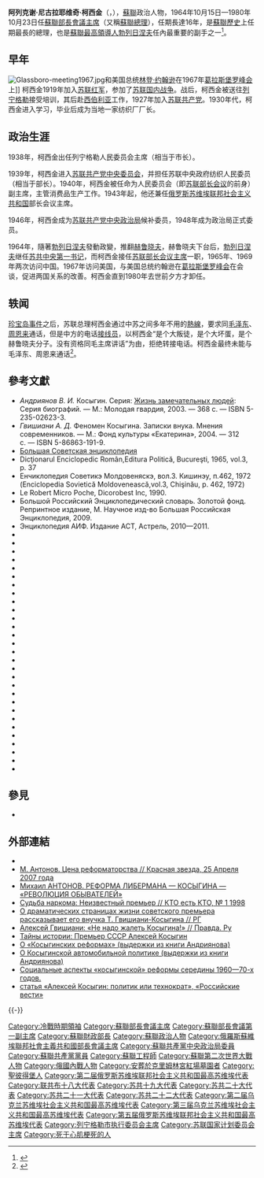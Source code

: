 {{noteTA
|G1=PP
| 1= zh-tw:布里茲涅夫; zh-cn:勃列日涅夫; zh-hk:布里茲尼夫;
}}
{{Infobox Officeholder
| name                = 阿列克謝·尼古拉耶維奇·柯西金<br/><small>Алексей Косыгин</small>
| image               = File:05.11.1966._Kossiguine_à_Toulouse._(1966)_-_53Fi3436_(cropped).jpg
| nationality         = {{USSR}}
| ethnicity           = 
| imagesize           =
| caption             =
| office       = {{USSR}}[[部长会议主席|部长会议主席]]
| term_start   = 1964年10月15日
| term_end     = 1980年10月23日
| deputy       = 
| leader = [[勃列日涅夫|勃列日涅夫]]
| predecessor  = [[尼基塔·謝爾蓋耶維奇·赫魯曉夫|尼基塔·謝爾蓋耶維奇·赫魯曉夫]]
| successor           = [[尼古拉·吉洪诺夫|尼古拉·吉洪诺夫]]
| office2             = {{USSR}}[[苏联部长会议|部長會議]][[苏联总理|第一副主席]]
|title2=
{{Collapsible list
|title=[[苏联总理|第一副总理]]
|[[德米特里·乌斯季诺夫|德米特里·乌斯季诺夫]]
|基里尔·马佐罗夫
|[[德米特里·斯捷潘诺维奇·波利扬斯基|德米特里·斯捷潘诺维奇·波利扬斯基]]
|[[尼古拉·吉洪诺夫|尼古拉·吉洪诺夫]]}}
| term_start2         = {{dts|1960|5|4}}  
| term_end2           = {{dts|1964|10|15}}
| premier2            = [[尼基塔·赫鲁晓夫|尼基塔·赫鲁晓夫]]
| predecessor2        = [[阿列克谢·柯西金|阿列克谢·柯西金]]
| successor2          = [[德米特里·乌斯季诺夫|德米特里·乌斯季诺夫]]
| birth_date          = {{birth date|1904|2|21|df=y}}
| birth_place         = {{flag|Russian Empire}}[[圣彼得堡|圣彼得堡]]
| death_date          = {{death date and age|1980|12|18|1904|2|21|df=y}}
| death_place         = {{USSR}}[[莫斯科|莫斯科]]
| party               = {{CPS}}
| profession          = [[教师|教师]]<br>[[公务员|公务员]]
| religion            =
| signature           =
| footnotes           =
| allegiance   = {{flag|Soviet Union}}[[俄罗斯苏维埃联邦社会主义共和国|俄罗斯苏维埃]]
| branch       = [[苏联红军|苏联红军]]
| spouse       = 克劳迪娅（1967去世）
| serviceyears = 1919年–1921年
| rank         = [[征兵|征兵]]
| commands     = [[苏联红军|苏联红军]]
| battles      = [[俄国内战|俄国内战]]
| awards       = {{{!}} style="background:transparent"
{{!}} {{社会主义劳动英雄}}{{!}}{{!}}{{社会主义劳动英雄}}
{{!}}}
{{{!}} style="background:transparent"
{{!}} {{列宁勋章}}{{!}}{{!}}{{列宁勋章}}{{!}}{{!}}{{列宁勋章}}{{!}}{{!}}{{列宁勋章}}
{{!}}-
{{!}}{{列宁勋章}}{{!}}{{!}}{{列宁勋章}}{{!}}{{!}}{{十月革命勋章}}{{!}}{{!}}{{红旗勋章}}
{{!}}-
{{!}}{{纪念列宁诞辰一百周年奖章}} {{!!}} {{保卫列宁格勒奖章}} {{!!}} {{保卫莫斯科奖章}}
{{!}}}
|}}

'''阿列克谢·尼古拉耶维奇·柯西金'''（{{lang-ru|'''Алексей Николаевич Косыгин'''}}，{{bd|1904年|2月21日|1980年|12月18日|catIdx=K柯西金}}），[[蘇聯|蘇聯]]政治人物，1964年10月15日—1980年10月23日任[[蘇聯部長會議主席|蘇聯部長會議主席]]（又稱[[蘇聯總理|蘇聯總理]]），任期長達16年，是[[蘇聯歷史|蘇聯歷史]]上任期最長的總理，也是[[蘇聯最高領導人|蘇聯最高領導人]][[勃列日涅夫|勃列日涅夫]]任內最重要的副手之一<ref>{{Cite book |chapter-url=https://books.google.com/books?id=YAd8efHdVzIC&pg=PA591&dq=Alexei+Nikolayevich+Kosygin&hl=en&sa=X&ved=0ahUKEwjszuLZpLHWAhVBYpoKHS5ZA3wQ6AEITzAJ#v=onepage&q=Alexei%2520Nikolayevich%2520Kosygin&f=false |chapter=Kosygin, Alexei |title=The Encyclopedia of the Arab-Israeli Conflict: A Political, Social, and Military History [4 volumes]: A Political, Social, and Military History |last=Tucker |first=Spencer C. |last2=Roberts |first2=Priscilla |date=2008-05-12 |publisher=ABC-CLIO |isbn=9781851098422 |language=en}}</ref>。

==早年==

[[Image:Glassboro-meeting1967.jpg|thumb]]和美国总统[[林登·约翰逊|林登·约翰逊]]在1967年[[葛拉斯堡罗峰会|葛拉斯堡罗峰会]]上]]
柯西金1919年加入[[苏联红军|苏联红军]]，参加了[[苏联国内战争|苏联国内战争]]。战后，柯西金被送往[[列宁格勒|列宁格勒]]接受培训，其后赴[[西伯利亚|西伯利亚]]工作，1927年加入[[苏联共产党|苏联共产党]]。1930年代，柯西金进入{{link-ru|聖彼得堡工業技術與設計大學|Санкт-Петербургский государственный университет промышленных технологий и дизайна|列寧格勒紡織學校}}学习，毕业后成为当地一家纺织厂厂长。

== 政治生涯 ==
1938年，柯西金出任列宁格勒人民委员会主席（相当于市长）。

1939年，柯西金进入[[苏联共产党中央委员会|苏联共产党中央委员会]]，并担任苏联中央政府纺织人民委员（相当于部长）。1940年，柯西金被任命为人民委员会（即[[苏联部长会议|苏联部长会议]]的前身）副主席，主管消费品生产工作。1943年起，他还兼任[[俄罗斯苏维埃联邦社会主义共和国|俄罗斯苏维埃联邦社会主义共和国]]部长会议主席。

1946年，柯西金成为[[苏联共产党中央政治局|苏联共产党中央政治局]]候补委员，1948年成为政治局正式委员。

1964年，隨著[[勃列日涅夫|勃列日涅夫]]發動政變，推翻[[赫鲁晓夫|赫鲁晓夫]]，赫鲁晓夫下台后，[[勃列日涅夫|勃列日涅夫]]继任[[苏共中央第一书记|苏共中央第一书记]]，而柯西金接任[[苏联部长会议主席|苏联部长会议主席]]一职，1965年、1969年两次访问中国。1967年访问美国，与美国总统约翰逊在[[葛拉斯堡罗峰会|葛拉斯堡罗峰会]]在会谈，促进两国关系的改善。柯西金直到1980年去世前夕方才卸任。

==轶闻==
[[珍宝岛事件|珍宝岛事件]]之后，苏联总理柯西金通过中苏之间多年不用的[[熱線|熱線]]，要求同[[毛泽东|毛泽东]]、[[周恩来|周恩来]]通话，但是中方的电话[[接线员|接线员]]，以柯西金“是个大叛徒，是个大坏蛋，是个赫鲁晓夫分子。没有资格同毛主席讲话”为由，拒绝转接电话。柯西金最终未能与毛泽东、周恩来通话<ref>{{Cite journal|title=从称谓“魔杖”管窥中国政要心迹及中国社会规则（下之 1） ── 《晚年周恩来》、《毛泽东私人医生回忆录》、《毛家湾纪实》、 《国家的囚徒》、《大红灯笼高高挂》等禁域 · 深宫话语联析|author=夏刚|url=http://www.ritsumei.ac.jp/ir/isaru/assets/file/journal/24-2_02Ka.pdf|journal=立命館国際研究|year=2011}}</ref>。

==參考文獻==
{{refbegin|2}}
* ''Андриянов В. И.'' Косыгин. Серия: [[Жизнь_замечательных_людей|Жизнь замечательных людей]]: Серия биографий. — М.: Молодая гвардия, 2003. — 368 с. — ISBN 5-235-02623-3. {{ru icon}}
* ''Гвишиани А. Д.'' Феномен Косыгина. Записки внука. Мнения современников. — М.: Фонд культуры «Екатерина», 2004. — 312 с. — ISBN 5-86863-191-9. {{ru icon}}
* [[苏联大百科全书|Большая Советская энциклопедия]] {{ru icon}}
* Dicţionarul Enciclopedic Român,Editura Politică, Bucureşti, 1965, vol.3, p. 37
* Енчиклопедия Советикэ Молдовеняскэ, вол.3. Кишинэу, п.462, 1972 (Enciclopedia Sovietică Moldovenească,vol.3, Chişinău, p. 462, 1972) {{ru icon}}
* Le Robert Micro Poche, Dicorobest Inc, 1990.
* Большой Российский Энциклопедический словарь. Золотой фонд. Репринтное издание, М. Научное изд-во Большая Российская Энциклопедия, 2009. {{ru icon}}
* Энциклопедия АИФ. Издание АСТ, Астрель, 2010—2011. {{ru icon}}
* {{cite book | author = Brown, Archie |authorlink= Archie Brown| title = The Rise & Fall of Communism | url = https://archive.org/details/risefallofcommun0000brow | location = London | publisher = [[Bodley_Head|Bodley Head]] | year = 2009 | isbn = 978-0-224-07879-5 | ref = CITEREFBrown2009 }}
* {{Cite book |author1=Bacon, Edwin |author2=Sandle, Mark | title = Brezhnev Reconsidered |url=https://archive.org/details/brezhnevreconsid0000unse | location = | publisher = [[Palgrave_Macmillan|Palgrave Macmillan]] | year = 2002 | isbn = 978-0333794630 | ref = CITEREFBaconSandle2002 }}
* {{cite book |author1=Bothwell, Robert |author2=Granatstein J.L. | title = Pirouette: Pierre Trudeau and Canadian Foreign Policy | publisher = [[University_of_Toronto_Press|University of Toronto Press]] | year = 1991 | ref = CITEREFBothwellGranatstein1991 | isbn = 978-0802057808 }}
* {{cite book | author = Central Asian Research Centre | volume = 8 | title = USSR and Third World | publisher = Central Asian Research Centre | date = 1979 | location = [[印第安纳大学|Indiana University]] | ref = CITEREFCentral_Asian_Research_Centre1979 }}
* {{cite book | author = Chauhan, Sharad | title = Inside CIA: Lessons in Intelligence | publisher = APH Publishing | year = 2004 | ref = CITEREFChauhan2004 | isbn = 9788176486606 }}
* {{cite book | author = Colman, Jonathan | title = A 'special relationship'?: Harold Wilson, Lyndon B. Johnson and Anglo-American relations 'at the summit', 1964–68 | publisher = [[Manchester_University_Press|Manchester University Press]] | year = 2004 | ref = CITEREFColman2004| isbn = 0719070104 }}
* {{cite book | author = [[Con_Coughlin|Coughlin, Con]] | title = Saddam: His Rise and Fall | url = https://archive.org/details/saddam00conc| location = | publisher = [[Harper_Perennial|Harper Perennial]] | year = 2005 | isbn = 978-0060505431}}
* {{Cite book | author = Daniels, Robert Vincent | title = A Documentary history of Communism in Russia: from Lenin to Gorbachev | location = | publisher = [[UPNE|UPNE]] | year = 1993 | isbn = 978-0874516166 | edition = 3rd | ref = CITEREFDaniels1993 | authorlink = Robert Vincent Daniels }}
* {{Cite book | author = Daniels, Robert Vincent | title = The End of the Communist Revolution | location = | publisher = [[Routledge|Routledge]] | year = 1993 | isbn = 978-0415061506 | ref = CITEREFDaniels1993 | authorlink = Robert Vincent Daniels }}
* {{Cite book | author = Dannenberg, Julia von | title = The Foundations of Ostpolitik: The Making of the Moscow Treaty between West Germany and the USSR | ref = CITEREFDannenberg2008 | publisher = [[Oxford_University_Press|Oxford University Press]] | year = 2008 | isbn = 0199228191}}
* {{cite book | author = Dellenbrant, Jan Åke | title = The Soviet Regional Dilemma: Planning, People, and Natural Resources | url = https://archive.org/details/sovietregionaldi0000dell | ref = CITEREFDellenbrant1986 | publisher = [[M.E._Sharpe|M.E. Sharpe]] | year = 1986 | isbn = 978-0873323840 }}
* {{cite book |author1=Elliott, Gregory |author2=Lewin, Moshe | title = The Soviet Century | location =London; New York | publisher = [[Verso_Books|Verso Books]] | year = 2005 | isbn = 978-1844670161 | ref = CITEREFElliottLewin2005 }}
* {{cite book | author = Ellman, Michael | title = Socialist Planning | url = https://archive.org/details/socialistplannin0000ellm | edition = 2nd | publisher = [[Cambridge_University_Press|Cambridge University Press Archive]] | year = 1989 | ref = CITEREFEllman1989 | isbn = 978-0521358668 | authorlink = Michael Ellman }}
* {{Cite book | author = Gibbons, William | title = The U.S. Government and the Vietnam War: Executive and Legislative Roles and Relationships, Part IV: July 1965 – January 1968 | ref = CITEREFGibbons1995 | publisher = [[Princeton_University_Press|Princeton University Press]] | year = 1995 | isbn = 978-0691006352 | authorlink = William Conrad Gibbons}}
* {{cite book |author1=Harrison, Selig S. |author2=Cordovez, Diego | title = Out of Afghanistan: the Inside Story of the Soviet Withdrawal | publisher = [[Oxford_University_Press|Oxford University Press]] | year = 1995 | location = New York| ref = CITEREFHarrisonCordovez1995 | isbn = 978-0195062946 }}
* {{cite book | author = Law, David A. | title = Russian Civilization | publisher = Ardent Media | year = 1975 | location= New York | asin = B003RXSA90 | ref = CITEREFLaw1975 }}
* {{Cite book | author=Mawdsley, Evan; [[Stephen_K._White|White, Stephen]] | title = The Soviet Elite from Lenin to Gorbachev: The Central Committee and Its Members, 1917–1991 | ref = CITEREFMawdsleyWhite2000 | publisher=[[Oxford_University_Press|Oxford University Press]] | year = 2000 | isbn = 978-0198297383 }}
* {{cite book |author1=Medvedev, Zhores |author2=Medvedvev, Roy | title = The Unknown Stalin | publisher = [[I.B._Tauris|I.B. Tauris]] | year = 2006 | location = London|  ref = CITEREFZ._MedvedevR._Medvedev2006 | isbn = 978-1585675029 }}
* {{cite book | author = Moss, Walter | title = A History of Russia: Since 1855 | location = London | publisher = Anthem Press | year = 2005 | isbn = 978-1-84331-034-1 | ref = CITEREFMoss2005 }}
* {{Cite book | author = Robbins, James | title = This Time We Win: Revisiting the Tet Offensive | ref = CITEREFRobbins2010 | publisher = [[Encounter_Books|Encounter Books]] | year = 2010 | isbn = 978-1594032295}}
* {{Cite book | author = Rutland, Peter | title = [[The_Myth_of_the_Plan|The Myth of the Plan: Lessons of Soviet Planning Experience]] | ref = CITEREFRutland1985 | publisher = [[Taylor_&_Francis|Taylor & Francis]] | year = 1985 | isbn = 978-0812690057  }}
* {{cite book | author = Safire, William | title = Before the Fall: An Inside View of the Pre-Watergate White House | url = https://archive.org/details/beforefallinside0000safi | ref = CITEREFSafire1988 | publisher = [[Da_Capo_Press|Da Capo Press]] | year = 1988 | isbn = 978-0-306-80334-5 }}
* {{cite book | author = Saikal, Amin | title = Modern Afghanistan: a History of Struggle and Survival | publisher = [[I.B._Tauris|I.B. Tauris]] | year = 2006 | ref = CITEREFSaikal2006 | isbn = 978-1850434375}}
* {{Cite book | author = Service, Robert | title = The Penguin History of Modern Russia: From Tsarism to the Twenty-first Century | location = | publisher = [[企鹅出版集团|Penguin Books Ltd]] | year = 2003 | isbn = 978-0141037974  | edition = 3rd| ref = CITEREFService2003 | authorlink = Robert Service (historian) }}
* {{cite book | author = Society for Contemporary Studies | title = The Contemporary | ref = CITEREFSociety_for_Contemporary_Studies1979 | volume = 23 | publisher = R.N. Guha Thakurta for Contemporary Journals Ltd | year = 1979 |location= New Delhi | oclc = 1606812 }}
* {{cite book | author = van Dijk, Ruud | title = Encyclopedia of the Cold War | ref = CITEREFvan_Dijk2008 | edition = 1st | volume = 2 | publisher = Routledge | year = 2008 | isbn = 978-0415975155 }}
* {{cite book | author = Wesson, Robert G. | title = Lenin's Legacy: The Story of the CPSU | url = https://archive.org/details/leninslegacystor0000wess | location = Stanford, Calif| publisher = [[胡佛研究所|Hoover Press]] | year = 1978 | isbn = 978-0817969226 | ref = CITEREFWesson1978 }}
* {{Cite book | author = Zemtsov, Ilya | title = Chernenko: The Last Bolshevik: The Soviet Union on the Eve of Perestroika | url = https://archive.org/details/chernenkolastbol00zemt | location = | publisher = [[Transaction_Publishers|Transaction Publishers]] | year = 1989 | isbn = 978-0887382604 | ref = CITEREFZemtsov1989 }}
* {{cite book | author = Zubok, Vladislav Martinovich | title = A Failed Empire: the Soviet Union in the Cold War from Stalin to Gorbachev | publisher = [[UNC_Press|UNC Press]] | year = 2007 | ref = CITEREFZubok2007 | isbn = 978-0807830987 }}
{{refend}}

==參見==
*{{link-ru|聖彼得堡工業技術與設計大學|Санкт-Петербургский государственный университет промышленных технологий и дизайна|列寧格勒紡織學校}}

==外部連結==
* {{Commons category inline}}
* [https://web.archive.org/web/20080325073546/http://www.redstar.ru/2007/04/25_04/5_05.html М. Антонов. Цена реформаторства // Красная звезда, 25 Апреля 2007 года]
* [http://m-antonov.chat.ru/capital/ant_glava_7.htm Михаил АНТОНОВ. РЕФОРМА ЛИБЕРМАНА — КОСЫГИНА — «РЕВОЛЮЦИЯ ОБЫВАТЕЛЕЙ»]
* [https://web.archive.org/web/20050119075906/http://whoiswho.ru/russian/Password/journals/11998/KOSYGINR.HTM Судьба наркома: Неизвестный премьер // КТО есть КТО, № 1 1998]
* [http://www.rg.ru/2003/08/24/NeizvestnyjKosygin.html О драматических страницах жизни советского премьера рассказывает его внучка Т. Гвишиани-Косыгина // РГ]
* [http://www.pravda.ru/society/fashion/models/47012-kosygin-0 Алексей Гвишиани: «Не надо жалеть Косыгина!» // Правда. Ру]
* [https://web.archive.org/web/20180103072534/http://www.lsg.ru/index.php?page=histore&art=1587 Тайны истории: Премьер СССР Алексей Косыгин]
* [https://web.archive.org/web/20070527074112/http://vif2ne.ru/nvz/forum/archive/179/179300.htm О «Косыгинских реформах» (выдержки из книги Андриянова)]
* [https://web.archive.org/web/20070926225423/http://vif2ne.ru/nvz/forum/archive/179/179302.htm О Косыгинской автомобильной политике (выдержки из книги Андриянова)]
* [http://www.hist.msu.ru/Labs/Ecohist/OB8/slavkina.htm Социальные аспекты «косыгинской» реформы середины 1960—70-х годов.] {{Wayback|url=http://www.hist.msu.ru/Labs/Ecohist/OB8/slavkina.htm |date=20181112183836 }}
* [https://web.archive.org/web/20180103072534/http://rosvesty.ru/1947/interes/5389-aleksei-kosigin-politik-ili-tehnokrat/ статья «Алексей Косыгин: политик или технократ», «Российские вести»]
{{-}}
{{Leader|[[尼基塔·赫魯曉夫|尼基塔·赫魯曉夫]]|[[苏联部长会议主席|苏联部长会议主席]]
'''1964－1980'''|[[尼古拉·吉洪诺夫|尼古拉·吉洪诺夫]]}}
{{苏联总理}}
{{冷戰相關人物}}
{{勃列日涅夫时代}}
{{Authority control}}
{{DEFAULTSORT:Kosygin, Alexei}}
[[Category:冷戰時期領袖|Category:冷戰時期領袖]]
[[Category:蘇聯部長會議主席|Category:蘇聯部長會議主席]]
[[Category:蘇聯部長會議第一副主席|Category:蘇聯部長會議第一副主席]]
[[Category:蘇聯財政部長|Category:蘇聯財政部長]]
[[Category:蘇聯政治人物|Category:蘇聯政治人物]]
[[Category:俄羅斯蘇維埃聯邦社會主義共和國部長會議主席|Category:俄羅斯蘇維埃聯邦社會主義共和國部長會議主席]]
[[Category:蘇聯共產黨中央政治局委員|Category:蘇聯共產黨中央政治局委員]]
[[Category:蘇聯共產黨黨員|Category:蘇聯共產黨黨員]]
[[Category:蘇聯工程師|Category:蘇聯工程師]]
[[Category:蘇聯第二次世界大戰人物|Category:蘇聯第二次世界大戰人物]]
[[Category:俄國內戰人物|Category:俄國內戰人物]]
[[Category:安葬於克里姆林宮紅場墓園者|Category:安葬於克里姆林宮紅場墓園者]]
[[Category:聖彼得堡人|Category:聖彼得堡人]]
[[Category:第二届俄罗斯苏维埃联邦社会主义共和国最高苏维埃代表|Category:第二届俄罗斯苏维埃联邦社会主义共和国最高苏维埃代表]]
[[Category:联共布十八大代表|Category:联共布十八大代表]]
[[Category:苏共十九大代表|Category:苏共十九大代表]]
[[Category:苏共二十大代表|Category:苏共二十大代表]]
[[Category:苏共二十一大代表|Category:苏共二十一大代表]]
[[Category:苏共二十二大代表|Category:苏共二十二大代表]]
[[Category:第二届乌克兰苏维埃社会主义共和国最高苏维埃代表|Category:第二届乌克兰苏维埃社会主义共和国最高苏维埃代表]]
[[Category:第三届乌克兰苏维埃社会主义共和国最高苏维埃代表|Category:第三届乌克兰苏维埃社会主义共和国最高苏维埃代表]]
[[Category:第五届俄罗斯苏维埃联邦社会主义共和国最高苏维埃代表|Category:第五届俄罗斯苏维埃联邦社会主义共和国最高苏维埃代表]]
[[Category:列宁格勒市执行委员会主席|Category:列宁格勒市执行委员会主席]]
[[Category:苏联国家计划委员会主席|Category:苏联国家计划委员会主席]]
[[Category:死于心肌梗死的人|Category:死于心肌梗死的人]]
